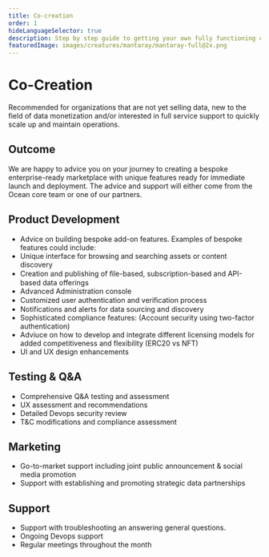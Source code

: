 ```yaml
---
title: Co-creation
order: 1
hideLanguageSelector: true
description: Step by step guide to getting your own fully functioning customised fork of Ocean backend components deployed and working.
featuredImage: images/creatures/mantaray/mantaray-full@2x.png
---
```


# Co-Creation

Recommended for organizations that are not yet selling data, new to the field of data monetization and/or interested in full service support to quickly scale up and maintain operations.

## Outcome

We are happy to advice you on your journey to creating a bespoke enterprise-ready marketplace with unique features ready for immediate launch and deployment. The advice and support will either come from the Ocean core team or one of our partners.

## Product Development

- Advice on building bespoke add-on features. Examples of bespoke features could include:
- Unique interface for browsing and searching assets or content discovery
- Creation and publishing of ﬁle-based, subscription-based and API-based data offerings
- Advanced Administration console
- Customized user authentication and veriﬁcation process
- Notifications and alerts for data sourcing and discovery
- Sophisticated compliance features: (Account security using two-factor authentication)
- Adviuce on how to develop and integrate different licensing models for added competitiveness and flexibility (ERC20 vs NFT)
- UI and UX design enhancements

## Testing & Q&A

- Comprehensive Q&A testing and assessment
- UX assessment and recommendations
- Detailed Devops security review
- T&C modifications and compliance assessment

## Marketing

- Go-to-market support including joint public announcement & social media promotion
- Support with establishing and promoting strategic data partnerships

## Support

- Support with troubleshooting an answering general questions.
- Ongoing Devops support
- Regular meetings throughout the month

<LeadCapture />

